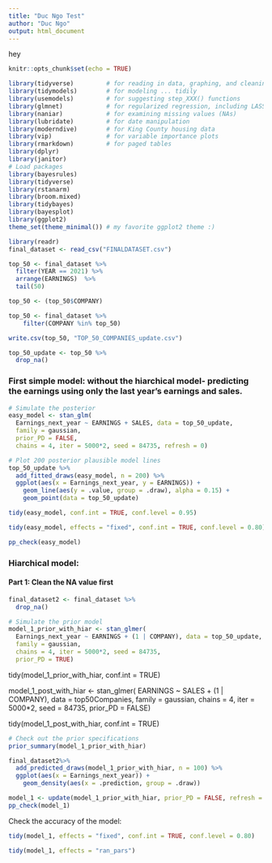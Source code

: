 ```yaml
---
title: "Duc Ngo Test"
author: "Duc Ngo"
output: html_document
---
```

hey
```r
knitr::opts_chunk$set(echo = TRUE)
```

```r
library(tidyverse)         # for reading in data, graphing, and cleaning
library(tidymodels)        # for modeling ... tidily
library(usemodels)         # for suggesting step_XXX() functions
library(glmnet)            # for regularized regression, including LASSO
library(naniar)            # for examining missing values (NAs)
library(lubridate)         # for date manipulation
library(moderndive)        # for King County housing data
library(vip)               # for variable importance plots
library(rmarkdown)         # for paged tables
library(dplyr)
library(janitor)
# Load packages
library(bayesrules)
library(tidyverse)
library(rstanarm)
library(broom.mixed)
library(tidybayes)
library(bayesplot)
library(ggplot2)
theme_set(theme_minimal()) # my favorite ggplot2 theme :)
```

```r
library(readr)
final_dataset <- read_csv("FINALDATASET.csv")
```

```r
top_50 <- final_dataset %>% 
  filter(YEAR == 2021) %>% 
  arrange(EARNINGS)  %>% 
  tail(50)

top_50 <- (top_50$COMPANY)

top_50 <- final_dataset %>% 
    filter(COMPANY %in% top_50)

write.csv(top_50, "TOP_50_COMPANIES_update.csv")
```

```r
top_50_update <- top_50 %>% 
  drop_na()
```

### First simple model: without the hiarchical model- predicting the earnings using only the last year's earnings and sales.

```r
# Simulate the posterior
easy_model <- stan_glm(
  Earnings_next_year ~ EARNINGS + SALES, data = top_50_update,
  family = gaussian,
  prior_PD = FALSE,
  chains = 4, iter = 5000*2, seed = 84735, refresh = 0)
```


```r
# Plot 200 posterior plausible model lines
top_50_update %>%
  add_fitted_draws(easy_model, n = 200) %>%
  ggplot(aes(x = Earnings_next_year, y = EARNINGS)) +
    geom_line(aes(y = .value, group = .draw), alpha = 0.15) + 
    geom_point(data = top_50_update)
```


```r
tidy(easy_model, conf.int = TRUE, conf.level = 0.95)
```

```r
tidy(easy_model, effects = "fixed", conf.int = TRUE, conf.level = 0.80)
```

```r
pp_check(easy_model)
```



### Hiarchical model: 


#### Part 1: Clean the NA value first

```r
final_dataset2 <- final_dataset %>% 
  drop_na()
```




```r
# Simulate the prior model
model_1_prior_with_hiar <- stan_glmer(
  Earnings_next_year ~ EARNINGS + (1 | COMPANY), data = top_50_update, 
  family = gaussian,
  chains = 4, iter = 5000*2, seed = 84735, 
  prior_PD = TRUE)
```


tidy(model_1_prior_with_hiar, conf.int = TRUE)

model_1_post_with_hiar <- stan_glmer(
  EARNINGS ~ SALES + (1 | COMPANY), data = top50Companies, 
  family = gaussian,
  chains = 4, iter = 5000*2, seed = 84735, 
  prior_PD = FALSE)

tidy(model_1_post_with_hiar, conf.int = TRUE)

```r
# Check out the prior specifications
prior_summary(model_1_prior_with_hiar)
```


```r
final_dataset2%>%
  add_predicted_draws(model_1_prior_with_hiar, n = 100) %>%
  ggplot(aes(x = Earnings_next_year)) +
    geom_density(aes(x = .prediction, group = .draw)) 
```

```r
model_1 <- update(model_1_prior_with_hiar, prior_PD = FALSE, refresh = 0)
pp_check(model_1)
```

Check the accuracy of the model: 

```r
tidy(model_1, effects = "fixed", conf.int = TRUE, conf.level = 0.80)
```

```r
tidy(model_1, effects = "ran_pars")
```









